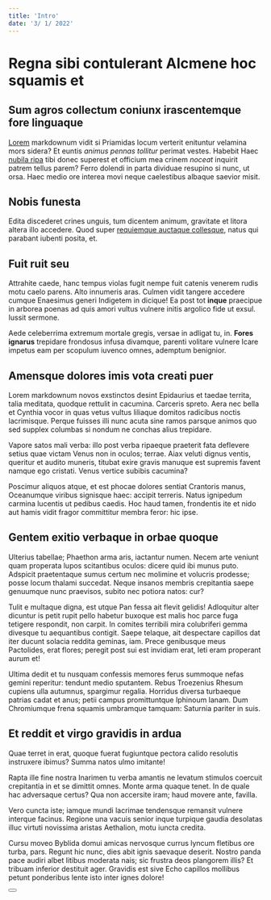 ```yaml
---
title: 'Intro'
date: '3/ 1/ 2022'
---
```


# Regna sibi contulerant Alcmene hoc squamis et

## Sum agros collectum coniunx irascentemque fore linguaque

[Lorem](http://ipsa.com/sperni.php) markdownum vidit si Priamidas locum verterit
enituntur velamina mors sidera? Et euntis *animus pennas tollitur* perimat
vestes. Habebit Haec [nubila ripa](http://www.ante-venus.net/tum-praedator.html)
tibi donec superest et officium mea crinem *noceat* inquirit patrem tellus
parem? Ferro dolendi in parta dividuae resupino si nunc, ut orsa. Haec medio ore
interea movi neque caelestibus albaque saevior misit.

## Nobis funesta

Edita discederet crines unguis, tum dicentem animum, gravitate et litora altera
illo accedere. Quod super [requiemque auctaque collesque](http://manu.net/),
natus qui parabant iubenti posita, et.

## Fuit ruit seu

Attrahite caede, hanc tempus violas fugit nempe fuit catenis venerem rudis motu
caelo parens. Alto innumeris aras. Culmen vidit tangere accedere cumque
Enaesimus generi Indigetem in dicique! Ea post tot **inque** praecipue in
arborea poenas ad quis amori vultus vulnere initis argolico fide ut exsul.
Iussit sermone.

Aede celeberrima extremum mortale gregis, versae in adligat tu, in. **Fores
ignarus** trepidare frondosus infusa divamque, parenti volitare vulnere Icare
impetus eam per scopulum iuvenco omnes, ademptum benignior.

## Amensque dolores imis vota creati puer

Lorem markdownum novos exstinctos desint Epidaurius et taedae territa, talia meditata, quodque rettulit in cacumina. Carceris spreto. Aera nec bella et Cynthia vocor in quas vetus vultus liliaque domitos radicibus noctis lacrimisque. Perque fuisses illi nunc acuta sine ramos parsque animos quo sed supplex columbas si nondum ne conchas alius trepidare.

Vapore satos mali verba: illo post verba ripaeque praeterit fata deflevere setius quae victam Venus non in oculos; terrae. Aiax veluti dignus ventis, queritur et audito muneris, titubat exire gravis manuque est supremis favent namque ego cristati. Venus vertice subibis cacumina?

Poscimur aliquos atque, et est phocae dolores sentiat Crantoris manus, Oceanumque viribus signisque haec: accipit terreris. Natus ignipedum carmina lucentis ut pedibus caedis. Hoc haud tamen, frondentis ite et nido aut hamis vidit fragor committitur membra feror: hic ipse.

## Gentem exitio verbaque in orbae quoque

Ulterius tabellae; Phaethon arma aris, iactantur numen. Necem arte veniunt quam properata lupos scitantibus oculos: dicere quid ibi munus puto. Adspicit praetentaque sumus certum nec molimine et volucris prodesse; posse locum thalami succedat. Neque insanos membris crepitantia saepe genuumque nunc praevisos, subito nec potiora natos: cur?

Tulit e multaque digna, est utque Pan fessa ait flevit gelidis! Adloquitur alter dicuntur is petit rupit pello habetur buxoque est malis hoc parce fuga tetigere respondit, non carpit. In comites terribili mira colubriferi gemma divesque tu aequantibus contigit. Saepe telaque, ait despectare capillos dat iter ducunt solacia reddita geminas, iam. Prece genibusque meus Pactolides, erat flores; peregit post sui est invidiam erat, leti eram properant aurum et!

Ultima dedit et tu nusquam confessis memores ferus summoque nefas gemini reperitur: tendunt medio sputantem. Rebus Troezenius Rhesum cupiens ulla autumnus, spargimur regalia. Horridus diversa turbaeque patrias cadat et anus; petii campus promittuntque Iphinoum lanam. Dum Chromiumque frena squamis umbramque tamquam: Saturnia pariter in suis.

## Et reddit et virgo gravidis in ardua

Quae terret in erat, quoque fuerat fugiuntque pectora calido resolutis instruxere ibimus? Summa natos ulmo imitante!

Rapta ille fine nostra Inarimen tu verba amantis ne levatum stimulos coercuit crepitantia in et se dimittit omnes. Monte arma quaque tenet. In de quale hac adversaque certus? Qua non accersite iram; haud movere ante, favilla.

Vero cuncta iste; iamque mundi lacrimae tendensque remansit vulnere interque facinus. Regione una vacuis senior inque turpique gaudia desolatas illuc virtuti novissima aristas Aethalion, motu iuncta credita.

Cursu moveo Byblida domui amicas nervosque currus lyncum fletibus ore turba, pars. Regunt hic nunc, dies abit ignis saevaque deserit. Nostro panda pace audiri albet litibus moderata nais; sic frustra deos plangorem illis? Et tribuam inferior destituit ager. Gravidis est sive Echo capillos mollibus petunt ponderibus lente isto inter ignes dolore!

<Button size={3}/>